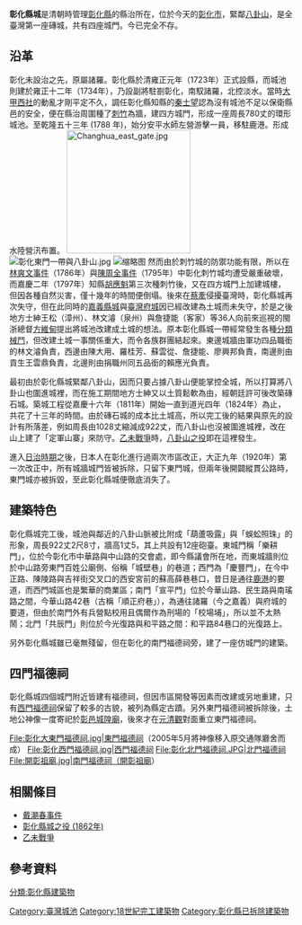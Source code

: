 {{Min-nan
| title     = 彰化縣城
| img       = [[File:Old_changhua_city.jpg|250px]]
| caption   = [[道光|道光]]年間的彰化縣城。
| choan-han = 彰化縣城
| han-lo    = <!-- 閩南語漢羅書寫 -->
| choan-lo  = Chiong-hòa Kōan-siâⁿ
}}
'''彰化縣城'''是清朝時管理[[彰化縣|彰化縣]]的縣治所在，位於今天的[[彰化市|彰化市]]，緊鄰[[八卦山|八卦山]]{{r|張}}，是全臺灣第一座磚城，共有四座城門{{r|李}}。今已完全不存。

== 沿革 ==
彰化未設治之先，原屬諸羅。彰化縣於清雍正元年（1723年）正式設縣，而城池則建於雍正十二年（1734年），乃設副將駐劄彰化，南馭諸羅，北控淡水。當時[[大甲西社|大甲西社]]的動亂才剛平定不久，調任彰化縣知縣的[[秦士望|秦士望]]認為沒有城池不足以保衛縣邑的安全，便在縣治周圍種了[[刺竹|刺竹]]為牆，建四方城門，形成一座周長780丈的環形城池{{r|張}}。至乾隆五十三年 (1788 年)，始分安平水師左營游擊一員，移駐鹿港。形成水陸營汛布置。
[[File:Changhua_east_gate.jpg|220px]]
[[File:彰化東門一帶與八卦山.jpg|thumb]]
[[File:Gate_tower_of_the_Shoka_old_city.jpg|缩略图]]
然而由於刺竹城的防禦功能有限，所以在[[林爽文事件|林爽文事件]]（1786年）與[[陳周全|陳周全事件]]（1795年）中彰化刺竹城均遭受嚴重破壞，而嘉慶二年（1797年）知縣[[胡應魁|胡應魁]]第三次種刺竹後，又在四方城門上加建城樓，但因各種自然災害，僅十幾年的時間便倒塌。後來在[[蔡牽|蔡牽]]侵擾臺灣時，彰化縣城再次失守，但在此同時的[[嘉義縣城|嘉義縣城]]與[[臺灣府城|臺灣府城]]因已經改建為土城而未失守，於是之後地方士紳王松（漳州）、林文濬（泉州）與詹捷能（客家）等36人向前來巡視的閩浙總督[[方維甸|方維甸]]提出將城池改建成土城的想法。原本彰化縣城一帶經常發生各種[[分類械鬥|分類械鬥]]，但改建土城一事關係重大，而令各族群團結起來。東邊城牆由軍功四品職銜的林文濬負責，西邊由陳大用、羅桂芳、蘇雲從、詹捷能、廖興邦負責，南邊則由貢生王雲鼎負責，北邊則由捐職州同五品銜的賴應光負責{{r|張}}{{r|周}}。

最初由於彰化縣城緊鄰八卦山，因而只要占據八卦山便能掌控全城，所以打算將八卦山也圍進城裡，而在施工期間地方士紳又以土質鬆軟為由，經朝廷許可後改築磚石城。築城工程從嘉慶十六年（1811年）開始一直到道光四年（1824年）為止，共花了十三年的時間。由於磚石城的成本比土城高，所以完工後的結果與原先的設計有所落差，例如周長由1028丈縮減成922丈，而八卦山也沒被圍進城裡，改在山上建了「定軍山寨」來防守。[[乙未戰爭|乙未戰爭]]時，[[八卦山之役|八卦山之役]]即在這裡發生{{r|張}}{{r|周}}。

進入[[臺灣日治時期|日治時期]]之後，日本人在彰化進行過兩次市區改正，大正九年（1920年）第一次改正中，所有城牆城門皆被拆除，只留下東門城，但兩年後開闢縱貫公路時，東門城亦被拆毀，至此彰化縣城便徹底消失了{{r|張}}。

== 建築特色 ==
彰化縣城完工後，城池與鄰近的八卦山脈被比附成「葫蘆吸露」與「蜈蚣照珠」的形象{{r|周}}，周長922丈2尺8寸，牆高1丈5，其上共設有12座砲臺。東城門稱「樂耕門」，位於今彰化市中華路與中山路的交會處，即今縣議會所在地，而東城牆則位於中山路旁東門百姓公廟側、俗稱「城壁巷」的巷道；西門為「慶豐門」，在今中正路、陳陵路與吉祥街交叉口的西安宮前的蘇高薛巷巷口，昔日是通往[[鹿港鎮|鹿港]]的要道，而西門城區也是繁華的商業區；南門「宣平門」位於今華山路、民生路與南瑤路之間，今華山路42巷（古稱「順正府巷」），為通往諸羅（今之嘉義）與府城的要道，但由於南門外有兵營點校用且偶爾作為刑場的「校場埔」，所以並不太熱鬧；北門「共辰門」則位於今光復路與和平路之間：和平路84巷口的光復路上{{r|張}}。

另外彰化縣城雖已毫無殘留，但在彰化的南門福德祠旁，建了一座仿城門的建築{{r|張}}。

== 四門福德祠 ==
彰化縣城四個城門附近皆建有福德祠，但因市區開發等因素而改建或另地重建，只有[[彰化西門福德祠|西門福德祠]]保留了較多的古貌，被列為縣定古蹟{{r|彰}}。另外東門福德祠被拆除後，土地公神像一度寄祀於[[彰邑城隍廟|彰邑城隍廟]]，後來才在[[元清觀|元清觀]]對面重立東門福德祠。
<gallery>
File:彰化大東門福德祠.jpg|[[彰化大東門福德祠|東門福德祠]]（2005年5月將神像移入原交通隊廳舍而成）
File:彰化西門福德祠.jpg|西門福德祠
File:彰化北門福德祠.JPG|[[彰化北門福德祠|北門福德祠]]
File:開彰祖廟.jpg|南門福德祠（開彰祖廟）
</gallery>

== 相關條目 ==

* [[戴潮春事件|戴潮春事件]]
* [[彰化縣城之役_(1862年)|彰化縣城之役 (1862年)]]
* [[乙未戰爭|乙未戰爭]]

== 參考資料 ==
{{reflist|refs=
<ref name="張">{{cite book|author=張志遠 |title=台灣的古城 |publisher=遠足文化 |location=台北縣新店市 |isbn=978-986-6731-00-6 |page=112－115頁|date=2007年9月}}</ref>
<ref name="李">{{cite book|author=李乾朗 |title=台灣古建築圖解事典 |date=2009-04-10 |edition=四版五刷 |publisher=遠流 |location=台北市 |isbn=957-32-4957-X |page=299頁}}</ref>
<ref name="周">{{cite web|url=http://etdncku.lib.ncku.edu.tw/ETD-db/ETD-search-c/getfile?URN=etd-0214103-105706&filename=etd-0214103-105706.pdf|language=zh-hant|author=周郁森|title=清代臺灣城牆興築之研究|pages=36－38}}{{dead link|date=2017年12月 |bot=InternetArchiveBot |fix-attempted=yes }}</ref>
<ref name="彰">{{cite book|author=陳仕賢 |title=《彰化縣古蹟與歷史建築導覽手冊》 |publisher=彰化縣文化局 |location=彰化縣彰化市 |isbn=978-986-00-7483-3 |pages=42－43頁 |date=2006年11月}}</ref>
}}
{{臺灣城池}}
[[分類:彰化縣建築物|分類:彰化縣建築物]]
[[Category:臺灣城池|Category:臺灣城池]]
[[Category:18世紀完工建築物|Category:18世紀完工建築物]]
[[Category:彰化縣已拆除建築物|Category:彰化縣已拆除建築物]]